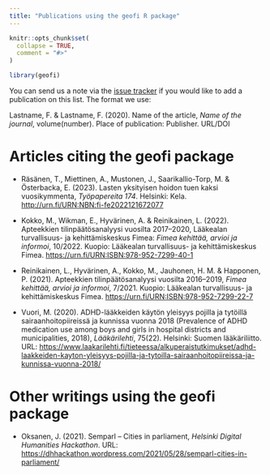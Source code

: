 ```yaml
---
title: "Publications using the geofi R package"
---
```


```r
knitr::opts_chunk$set(
  collapse = TRUE,
  comment = "#>"
)
```

```r
library(geofi)
```

You can send us a note via the [issue tracker](https://github.com/rOpenGov/geofi/issues) if you would like to add a publication on this list. The format we use:

Lastname, F. & Lastname, F. (2020). Name of the article, *Name of the journal*, volume(number). Place of publication: Publisher. URL/DOI

# Articles citing the geofi package

-   Räsänen, T., Miettinen, A., Mustonen, J., Saarikallio-Torp, M. & Österbacka, E. (2023). Lasten yksityisen hoidon tuen kaksi vuosikymmenta, *Työpapereita 174*. Helsinki: Kela. <http://urn.fi/URN:NBN:fi-fe2022121672077>

-   Kokko, M., Wikman, E., Hyvärinen, A. & Reinikainen, L. (2022). Apteekkien tilinpäätösanalyysi vuosilta 2017--2020, Lääkealan turvallisuus- ja kehittämiskeskus Fimea: *Fimea kehittää, arvioi ja informoi*, 10/2022. Kuopio: Lääkealan turvallisuus- ja kehittämiskeskus Fimea. <https://urn.fi/URN:ISBN:978-952-7299-40-1>

-   Reinikainen, L., Hyvärinen, A., Kokko, M., Jauhonen, H. M. & Happonen, P. (2021). Apteekkien tilinpäätösanalyysi vuosilta 2016--2019, *Fimea kehittää, arvioi ja informoi*, 7/2021. Kuopio: Lääkealan turvallisuus- ja kehittämiskeskus Fimea. <https://urn.fi/URN:ISBN:978-952-7299-22-7>

-   Vuori, M. (2020). ADHD-lääkkeiden käytön yleisyys pojilla ja tytöillä sairaanhoitopiireissä ja kunnissa vuonna 2018 (Prevalence of ADHD medication use among boys and girls in hospital districts and municipalities, 2018), *Lääkärilehti*, 75(22). Helsinki: Suomen lääkäriliitto. URL: <https://www.laakarilehti.fi/tieteessa/alkuperaistutkimukset/adhd-laakkeiden-kayton-yleisyys-pojilla-ja-tytoilla-sairaanhoitopiireissa-ja-kunnissa-vuonna-2018/>

# Other writings using the geofi package

-   Oksanen, J. (2021). Semparl -- Cities in parliament, *Helsinki Digital Humanities Hackathon*. URL: <https://dhhackathon.wordpress.com/2021/05/28/semparl-cities-in-parliament/>
